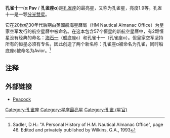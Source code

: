 {{Starbox begin |
   name=孔雀十一 }}
{{Starbox image |
  image=[[Image:Pavo_constellation_map.png|250px]] |
  caption=孔雀十一是孔雀座的α星. }}
{{Starbox observe |
  epoch=J2000 |
  ra=20<sup>h</sup> 25<sup>m</sup> 38.9<sup>s</sup> |
  dec=−56° 44′ 06″ |
  appmag_v=1.94 |
  星官= [[孔雀|孔雀]]（[[近南极星区|近南极星区]]） |
  constell=[[孔雀座|孔雀座]] }}
{{Starbox character |
  class=B2 IV |
  b-v=−0.20 |
  u-b=−0.71 |
  variable=? }}
{{Starbox astrometry |
  radial_v=2 |
  prop_mo_ra=7.71 |
  prop_mo_dec=−86.15 |
  parallax=17.8 |
  p_error=0.7 |
  absmag_v=−1.81 }}
{{Starbox detail|
  mass=8.9-9.1 |
  radius=4.23|
  luminosity=35,60| 
  temperature=22,100 |
  metal=? |
  rotation=39 km/s |
  age=? }}
{{Starbox catalog |
  names=[[Harvard_Revised_catalogue|HR]] 7790, [[Cordoba_Durchmusterung|CD]] -57°9674, [[Henry_Draper_catalogue|HD]] 193924, [[Smithsonian_Astrophysical_Observatory_Star_Catalog|SAO]] 246574, FK5 764, [[Hipparcos_catalogue|HIP]] 100751 }}
{{Starbox reference |
  Simbad=HD+193924 }}
{{Starbox end}}

'''孔雀十一'''('''α Pav''' / '''孔雀座α''')是[[孔雀座|孔雀座]]的最亮星，又称为孔雀星，亮度1.9等。孔雀十一是一颗[[聯星#光譜聯星|分光雙星]]。

它在20世纪30年代后期由英國航海星曆局（HM Nautical Almanac Office）为皇家空军发行的航空星曆中被命名。在这本包含57个恒星的新航空星曆中，有2颗恒星没有经典的命名：[[海石一|海石一]]（船底座ε）和孔雀十一（孔雀座α）。但皇家空军坚持所有的恒星必须有专名，因此创造了两个新名称：孔雀座α被命名为孔雀，同时船底座ε被命名为Avior。<ref>Sadler, D.H.: "A Personal History of H.M. Nautical Almanac Office", page 46. Edited and privately published by Wilkins, G.A., 1993</ref>

== 注释 ==
<references/>

==外部链接==
*[https://web.archive.org/web/20081205185212/http://www.astro.uiuc.edu/~kaler/sow/peacock.html Peacock]

{{star-stub}}

[[Category:孔雀座|Category:孔雀座]]
[[Category:星座最亮星|Category:星座最亮星]]
[[Category:孔雀_(星官)|Category:孔雀 (星官)]]